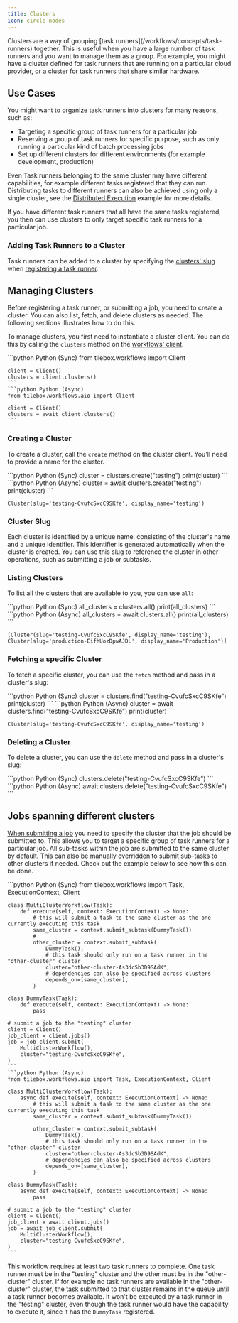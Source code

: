 ```yaml
---
title: Clusters
icon: circle-nodes
---
```


<Accordion title="What is a Cluster?">
  Clusters are a way of grouping [task runners](/workflows/concepts/task-runners) together. This is useful when you have a large
  number of task runners and you want to manage them as a group. For example, you might have a cluster defined for task
  runners that are running on a particular cloud provider, or a cluster for task runners that share similar hardware.
</Accordion>

## Use Cases

You might want to organize task runners into clusters for many reasons, such as:

- Targeting a specific group of task runners for a particular job
- Reserving a group of task runners for specific purpose, such as only running a particular kind of batch processing jobs
- Set up different clusters for different environments (for example development, production)

Even Task runners belonging to the same cluster may have different capabilities, for example different tasks registered that they can run.
Distributing tasks to different runners can also be achieved using only a single cluster, see the
[Distributed Execution](/workflows/concepts/task-runners#distributed-execution) example for more details.

If you have different task runners that all have the same tasks registered, you then can use clusters to only target
specific task runners for a particular job.

### Adding Task Runners to a Cluster

Task runners can be added to a cluster by specifying the [clusters' slug](#cluster-slug) when [registering a task runner](/workflows/concepts/task-runners).

## Managing Clusters

Before registering a task runner, or submitting a job, you need to create a cluster. You can also list, fetch, and delete
clusters as needed. The following sections illustrates how to do this.

To manage clusters, you first need to instantiate a cluster client. You can do this by calling the `clusters` method on the
[workflows' client](/workflows/creating).

<CodeGroup title="Instantiating a Clusters Client">
    ```python Python (Sync)
    from tilebox.workflows import Client

    client = Client()
    clusters = client.clusters()
    ```
    ```python Python (Async)
    from tilebox.workflows.aio import Client

    client = Client()
    clusters = await client.clusters()
    ```

</CodeGroup>

### Creating a Cluster

To create a cluster, call the `create` method on the cluster client. You'll need to provide a name for the cluster.

<CodeGroup title="Creating a Cluster">
    ```python Python (Sync)
    cluster = clusters.create("testing")
    print(cluster)
    ```
    ```python Python (Async)
    cluster = await clusters.create("testing")
    print(cluster)
    ```

</CodeGroup>

```plaintext Output
Cluster(slug='testing-CvufcSxcC9SKfe', display_name='testing')
```

### Cluster Slug

Each cluster is identified by a unique name, consisting of the cluster's name and a unique identifier. This identifier is
generated automatically when the cluster is created. You can use this slug to reference the cluster in other operations,
such as submitting a job or subtasks.

### Listing Clusters

To list all the clusters that are available to you, you can use `all`:

<CodeGroup title="Listing Clusters">
    ```python Python (Sync)
    all_clusters = clusters.all()
    print(all_clusters)
    ```
    ```python Python (Async)
    all_clusters = await clusters.all()
    print(all_clusters)
    ```
</CodeGroup>

```plaintext Output
[Cluster(slug='testing-CvufcSxcC9SKfe', display_name='testing'),
Cluster(slug='production-EifhUozDpwAJDL', display_name='Production')]
```

### Fetching a specific Cluster

To fetch a specific cluster, you can use the `fetch` method and pass in a cluster's slug:

<CodeGroup title="Fetching a Cluster">
    ```python Python (Sync)
    cluster = clusters.find("testing-CvufcSxcC9SKfe")
    print(cluster)
    ```
    ```python Python (Async)
    cluster = await clusters.find("testing-CvufcSxcC9SKfe")
    print(cluster)
    ```
</CodeGroup>

```plaintext Output
Cluster(slug='testing-CvufcSxcC9SKfe', display_name='testing')
```

### Deleting a Cluster

To delete a cluster, you can use the `delete` method and pass in a cluster's slug:

<CodeGroup title="Deleting a Cluster">
    ```python Python (Sync)
    clusters.delete("testing-CvufcSxcC9SKfe")
    ```
    ```python Python (Async)
    await clusters.delete("testing-CvufcSxcC9SKfe")
    ```
</CodeGroup>

## Jobs spanning different clusters

[When submitting a job](/workflows/job) you need to specify the cluster that the job should be submitted to.
This allows you to target a specific group of task runners for a particular job. All sub-tasks within the job are
submitted to the same cluster by default. This can also be manually overridden to submit sub-tasks to other
clusters if needed. Check out the example below to see how this can be done.

<CodeGroup title="Deleting a Cluster">
    ```python Python (Sync)
    from tilebox.workflows import Task, ExecutionContext, Client

    class MultiClusterWorkflow(Task):
        def execute(self, context: ExecutionContext) -> None:
            # this will submit a task to the same cluster as the one currently executing this task
            same_cluster = context.submit_subtask(DummyTask())
            #
            other_cluster = context.submit_subtask(
                DummyTask(),
                # this task should only run on a task runner in the "other-cluster" cluster
                cluster="other-cluster-As3dcSb3D9SAdK",
                # dependencies can also be specified across clusters
                depends_on=[same_cluster],
            )

    class DummyTask(Task):
        def execute(self, context: ExecutionContext) -> None:
            pass

    # submit a job to the "testing" cluster
    client = Client()
    job_client = client.jobs()
    job = job_client.submit(
        MultiClusterWorkflow(),
        cluster="testing-CvufcSxcC9SKfe",
    )
    ```
    ```python Python (Async)
    from tilebox.workflows.aio import Task, ExecutionContext, Client

    class MultiClusterWorkflow(Task):
        async def execute(self, context: ExecutionContext) -> None:
            # this will submit a task to the same cluster as the one currently executing this task
            same_cluster = context.submit_subtask(DummyTask())

            other_cluster = context.submit_subtask(
                DummyTask(),
                # this task should only run on a task runner in the "other-cluster" cluster
                cluster="other-cluster-As3dcSb3D9SAdK",
                # dependencies can also be specified across clusters
                depends_on=[same_cluster],
            )

    class DummyTask(Task):
        async def execute(self, context: ExecutionContext) -> None:
            pass

    # submit a job to the "testing" cluster
    client = Client()
    job_client = await client.jobs()
    job = await job_client.submit(
        MultiClusterWorkflow(),
        cluster="testing-CvufcSxcC9SKfe",
    )
    ```

</CodeGroup>

This workflow requires at least two task runners to complete. One task runner must be in the "testing" cluster
and the other must be in the "other-cluster" cluster. If for example no task runners are available in the "other-cluster"
cluster, the task submitted to that cluster remains in the queue until a task runner becomes available. It won't
be executed by a task runner in the "testing" cluster, even though the task runner would have the capability to execute it,
since it has the `DummyTask` registered.
